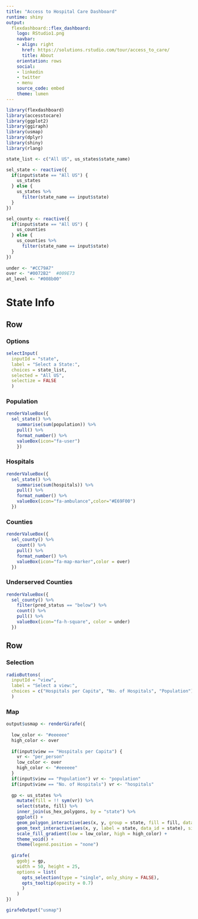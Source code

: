 ```yaml
---
title: "Access to Hospital Care Dashboard"
runtime: shiny
output:
  flexdashboard::flex_dashboard:
    logo: RStudio1.png
    navbar:
    - align: right
      href: https://solutions.rstudio.com/tour/access_to_care/
      title: About
    orientation: rows
    social:
    - linkedin
    - twitter
    - menu
    source_code: embed
    theme: lumen
---
```


```r
library(flexdashboard)
library(accesstocare)
library(ggplot2)
library(ggiraph)
library(usmap)
library(dplyr)
library(shiny)
library(rlang)

state_list <- c("All US", us_states$state_name)

sel_state <- reactive({
  if(input$state == "All US") {
    us_states
  } else {
    us_states %>% 
      filter(state_name == input$state) 
  }
})

sel_county <- reactive({
  if(input$state == "All US") {
    us_counties
  } else {
    us_counties %>% 
      filter(state_name == input$state) 
  }
})
  
under <- "#CC79A7"
over <- "#0072B2"  #009E73
at_level <- "#008b00"
```


State Info
======================================================================


Row 
-----------------------------------------------------------------------

### Options


```r
selectInput(
  inputId = "state",
  label = "Select a State:",
  choices = state_list,
  selected = "All US", 
  selectize = FALSE
  )
```

### Population

```r
renderValueBox({
  sel_state() %>% 
    summarise(sum(population)) %>% 
    pull() %>%
    format_number() %>% 
    valueBox(icon="fa-user")
    })
```

### Hospitals

```r
renderValueBox({
  sel_state() %>%
    summarise(sum(hospitals)) %>%
    pull() %>% 
    format_number() %>% 
    valueBox(icon="fa-ambulance",color="#E69F00")
  })
```

### Counties

```r
renderValueBox({
  sel_county() %>%
    count() %>% 
    pull() %>% 
    format_number() %>% 
    valueBox(icon="fa-map-marker",color = over)
  })
```

### Underserved Counties

```r
renderValueBox({
  sel_county() %>%
    filter(pred_status == "below") %>% 
    count() %>% 
    pull() %>% 
    valueBox(icon="fa-h-square", color = under)
  })
```

Row {data-height=1050}
-----------------------------------------------------------------------

### Selection

```r
radioButtons(
  inputId = "view",
  label = "Select a view:",
  choices = c("Hospitals per Capita", "No. of Hospitals", "Population")
  )
```


###  Map

```r
output$usmap <- renderGirafe({
  
  low_color <- "#eeeeee"
  high_color <- over
  
  if(input$view == "Hospitals per Capita") {
    vr <- "per_person"
    low_color <- over
    high_color <- "#eeeeee"
  }  
  if(input$view == "Population") vr <- "population"
  if(input$view == "No. of Hospitals") vr <- "hospitals"
    
  gp <- us_states %>% 
    mutate(fill = !! sym(vr)) %>% 
    select(state, fill) %>% 
    inner_join(us_hex_polygons, by = "state") %>% 
    ggplot() +
    geom_polygon_interactive(aes(x, y, group = state, fill = fill, data_id = state), color = "#333333") +
    geom_text_interactive(aes(x, y, label = state, data_id = state), size = 20, data = us_hex_positions) +
    scale_fill_gradient(low = low_color, high = high_color) +
    theme_void() +
    theme(legend.position = "none")
  
  girafe(
    ggobj = gp,
    width = 50, height = 25,
    options = list(
      opts_selection(type = "single", only_shiny = FALSE),
      opts_tooltip(opacity = 0.7)
      )
    )  
})

girafeOutput("usmap")
```

